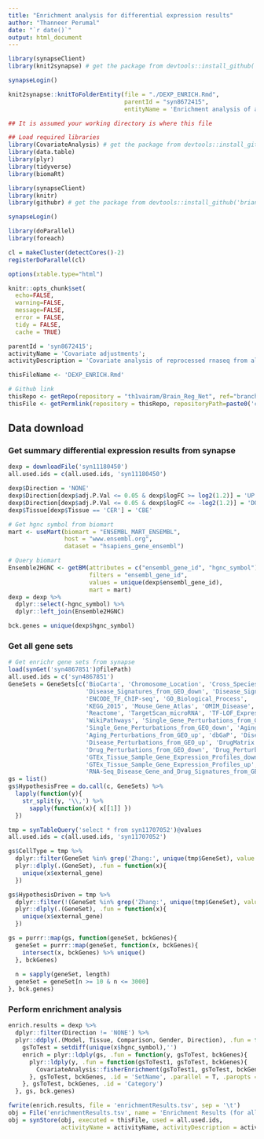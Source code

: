 ```yaml
---
title: "Enrichment analysis for differential expression results"
author: "Thanneer Perumal"
date: "`r date()`"
output: html_document
---
```

```r
library(synapseClient)
library(knit2synapse) # get the package from devtools::install_github('Sage-Bionetworks/knit2synapse')

synapseLogin()

knit2synapse::knitToFolderEntity(file = "./DEXP_ENRICH.Rmd",
                                 parentId = "syn8672415",
                                 entityName = 'Enrichment analysis of all differentialy expressed genes')
```

```r
## It is assumed your working directory is where this file

## Load required libraries
library(CovariateAnalysis) # get the package from devtools::install_github('th1vairam/CovariateAnalysis@dev')
library(data.table)
library(plyr)
library(tidyverse)
library(biomaRt)

library(synapseClient)
library(knitr)
library(githubr) # get the package from devtools::install_github('brian-bot/githubr')

synapseLogin()

library(doParallel)
library(foreach)

cl = makeCluster(detectCores()-2)
registerDoParallel(cl)

options(xtable.type="html")

knitr::opts_chunk$set(
  echo=FALSE,
  warning=FALSE,
  message=FALSE,
  error = FALSE,
  tidy = FALSE,
  cache = TRUE)
```

```r
parentId = 'syn8672415';
activityName = 'Covariate adjustments';
activityDescription = 'Covariate analysis of reprocessed rnaseq from all 7 brain regions';

thisFileName <- 'DEXP_ENRICH.Rmd'

# Github link
thisRepo <- getRepo(repository = "th1vairam/Brain_Reg_Net", ref="branch", refName='AMPAD_reprocessing')
thisFile <- getPermlink(repository = thisRepo, repositoryPath=paste0('code/Rmd/',thisFileName))
```

## Data download
### Get summary differential expression results from synapse
```r
dexp = downloadFile('syn11180450')
all.used.ids = c(all.used.ids, 'syn11180450')

dexp$Direction = 'NONE'
dexp$Direction[dexp$adj.P.Val <= 0.05 & dexp$logFC >= log2(1.2)] = 'UP'
dexp$Direction[dexp$adj.P.Val <= 0.05 & dexp$logFC <= -log2(1.2)] = 'DOWN'
dexp$Tissue[dexp$Tissue == 'CER'] = 'CBE'

# Get hgnc symbol from biomart
mart <- useMart(biomart = "ENSEMBL_MART_ENSEMBL", 
                host = "www.ensembl.org", 
                dataset = "hsapiens_gene_ensembl")

# Query biomart
Ensemble2HGNC <- getBM(attributes = c("ensembl_gene_id", "hgnc_symbol"),
                       filters = "ensembl_gene_id", 
                       values = unique(dexp$ensembl_gene_id),
                       mart = mart)
dexp = dexp %>%
  dplyr::select(-hgnc_symbol) %>%
  dplyr::left_join(Ensemble2HGNC)

bck.genes = unique(dexp$hgnc_symbol)
```

### Get all gene sets
```r
# Get enrichr gene sets from synapse
load(synGet('syn4867851')@filePath)
all.used.ids = c('syn4867851')
GeneSets = GeneSets[c('BioCarta', 'Chromosome_Location', 'Cross_Species_Phenotype', 
                      'Disease_Signatures_from_GEO_down', 'Disease_Signatures_from_GEO_up',
                      'ENCODE_TF_ChIP-seq', 'GO_Biological_Process', 
                      'KEGG_2015', 'Mouse_Gene_Atlas', 'OMIM_Disease', 'OMIM_Expanded', 'Panther', 
                      'Reactome', 'TargetScan_microRNA', 'TF-LOF_Expression_from_GEO', 'TRANSFAC_and_JASPAR_PWMs',
                      'WikiPathways', 'Single_Gene_Perturbations_from_GEO_up',
                      'Single_Gene_Perturbations_from_GEO_down', 'Aging_Perturbations_from_GEO_down',
                      'Aging_Perturbations_from_GEO_up', 'dbGaP', 'Disease_Perturbations_from_GEO_down',
                      'Disease_Perturbations_from_GEO_up', 'DrugMatrix', 
                      'Drug_Perturbations_from_GEO_down', 'Drug_Perturbations_from_GEO_up', 
                      'GTEx_Tissue_Sample_Gene_Expression_Profiles_down',
                      'GTEx_Tissue_Sample_Gene_Expression_Profiles_up', 'Jensen_DISEASES', 
                      'RNA-Seq_Disease_Gene_and_Drug_Signatures_from_GEO')]
gs = list()
gs$HypothesisFree = do.call(c, GeneSets) %>%
  lapply(function(y){
    str_split(y, '\\,') %>% 
      sapply(function(x){ x[[1]] })
  })

tmp = synTableQuery('select * from syn11707052')@values
all.used.ids = c(all.used.ids, 'syn11707052')

gs$CellType = tmp %>%
  dplyr::filter(GeneSet %in% grep('Zhang:', unique(tmp$GeneSet), value = T)) %>%
  plyr::dlply(.(GeneSet), .fun = function(x){
    unique(x$external_gene)
  })

gs$HypothesisDriven = tmp %>%
  dplyr::filter(!(GeneSet %in% grep('Zhang:', unique(tmp$GeneSet), value = T))) %>%
  plyr::dlply(.(GeneSet), .fun = function(x){
    unique(x$external_gene)
  })

gs = purrr::map(gs, function(geneSet, bckGenes){
  geneSet = purrr::map(geneSet, function(x, bckGenes){
    intersect(x, bckGenes) %>% unique()
  }, bckGenes)
  
  n = sapply(geneSet, length)
  geneSet = geneSet[n >= 10 & n <= 3000]
}, bck.genes)
```

### Perform enrichment analysis
```r
enrich.results = dexp %>%
  dplyr::filter(Direction != 'NONE') %>%
  plyr::ddply(.(Model, Tissue, Comparison, Gender, Direction), .fun = function(x, gs, bckGenes){
    gsToTest = setdiff(unique(x$hgnc_symbol),'')
    enrich = plyr::ldply(gs, .fun = function(y, gsToTest, bckGenes){
      plyr::ldply(y, .fun = function(gsToTest1, gsToTest, bckGenes){
        CovariateAnalysis::fisherEnrichment(gsToTest1, gsToTest, bckGenes)
      }, gsToTest, bckGenes, .id = 'SetName', .parallel = T, .paropts = list(.packages = c('CovariateAnalysis')))
    }, gsToTest, bckGenes, .id = 'Category')
  }, gs, bck.genes)

fwrite(enrich.results, file = 'enrichmentResults.tsv', sep = '\t')
obj = File('enrichmentResults.tsv', name = 'Enrichment Results (for all differential expression)', parentId = parentId)
obj = synStore(obj, executed = thisFile, used = all.used.ids, 
               activityName = activityName, activityDescription = activityDescription)
```